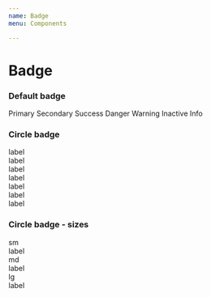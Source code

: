 ```yaml
---
name: Badge
menu: Components

---
```


# Badge

### Default badge

<Playground>
<span class="badge badge-primary mr-2">Primary</span>
<span class="badge badge-secondary mr-2">Secondary</span>
<span class="badge badge-success mr-2">Success</span>
<span class="badge badge-danger mr-2">Danger</span>
<span class="badge badge-warning mr-2">Warning</span>
<span class="badge badge-inactive mr-2">Inactive</span>
<span class="badge badge-info">Info</span>
</Playground>

### Circle badge

<Playground>
<div class="badge-circle-wrapper">
  <span class="badge-circle badge-success"></span>
  <span class="badge-label">label</span>
</div>
<div class="badge-circle-wrapper">
  <span class="badge-circle badge-danger"></span>
  <span class="badge-label">label</span>
</div>
<div class="badge-circle-wrapper">
  <span class="badge-circle badge-warning"></span>
  <span class="badge-label">label</span>
</div>
<div class="badge-circle-wrapper">
  <span class="badge-circle badge-primary"></span>
  <span class="badge-label">label</span>
</div>
<div class="badge-circle-wrapper">
  <span class="badge-circle badge-secondary"></span>
  <span class="badge-label">label</span>
</div>
<div class="badge-circle-wrapper">
  <span class="badge-circle badge-inactive"></span>
  <span class="badge-label">label</span>
</div>
<div class="badge-circle-wrapper">
  <span class="badge-circle badge-info"></span>
  <span class="badge-label">label</span>
</div>
</Playground>

### Circle badge - sizes
<Playground>
<div class="d-flex align-items-center">

  <div class="pr-4">
  sm
  <div class="badge-circle-wrapper">
    <span class="badge-circle badge-circle-sm badge-success"></span>
    <span class="badge-label">label</span>
  </div>
  </div>

<div class="pr-4">
  md
  <div class="badge-circle-wrapper">
    <span class="badge-circle badge-circle-md badge-success"></span>
    <span class="badge-label">label</span>
  </div>
</div>

  <div class="pr-4">
    lg
    <div class="badge-circle-wrapper">
      <span class="badge-circle badge-circle-lg badge-success"></span>
      <span class="badge-label">label</span>
    </div>
  </div>

</div>
</Playground>
